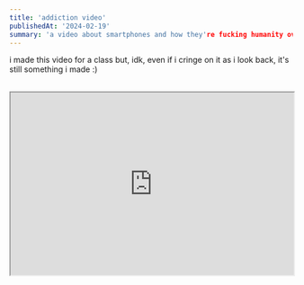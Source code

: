 ```yaml
---
title: 'addiction video'
publishedAt: '2024-02-19'
summary: 'a video about smartphones and how they're fucking humanity over that i made'
---
```

i made this video for a class but, idk, even if i cringe on it as i look back, it's still something i made :)
<br><br>
<div className="w-full">
  <iframe 
    width="100%"
    height="325"
    src="https://www.youtube.com/embed/xrTL5KoUhKI?&autoplay=1&controls=0&color=white&rel=0"
  />
</div>
